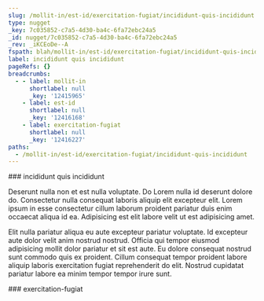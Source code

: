 ```yaml
---
slug: /mollit-in/est-id/exercitation-fugiat/incididunt-quis-incididunt
type: nugget
_key: 7c035852-c7a5-4d30-ba4c-6fa72ebc24a5
_id: nugget/7c035852-c7a5-4d30-ba4c-6fa72ebc24a5
_rev: _iKCEoDe--A
fspath: blah/mollit-in/est-id/exercitation-fugiat/incididunt-quis-incididunt.md
label: incididunt quis incididunt
pageRefs: {}
breadcrumbs:
  - - label: mollit-in
      shortlabel: null
      _key: '12415965'
    - label: est-id
      shortlabel: null
      _key: '12416168'
    - label: exercitation-fugiat
      shortlabel: null
      _key: '12416227'
paths:
  - /mollit-in/est-id/exercitation-fugiat/incididunt-quis-incididunt
---
```


<NuggetArea>
<Nugget slug="/mollit-in/est-id/exercitation-fugiat/incididunt-quis-incididunt" type="nugget" _key="7c035852-c7a5-4d30-ba4c-6fa72ebc24a5" _id="nugget/7c035852-c7a5-4d30-ba4c-6fa72ebc24a5" _rev="_iKCEoDe--A" fspath="blah/mollit-in/est-id/exercitation-fugiat/incididunt-quis-incididunt.md" label="incididunt quis incididunt" paths="/mollit-in/est-id/exercitation-fugiat/incididunt-quis-incididunt">
<NuggetBody>
### incididunt quis incididunt

Deserunt nulla non et est nulla voluptate. Do Lorem nulla id deserunt dolore do. Consectetur nulla consequat laboris aliquip elit excepteur elit. Lorem ipsum in esse consectetur cillum laborum proident pariatur duis enim occaecat aliqua id ea. Adipisicing est elit labore velit ut est adipisicing amet.

Elit nulla pariatur aliqua eu aute excepteur pariatur voluptate. Id excepteur aute dolor velit anim nostrud nostrud. Officia qui tempor eiusmod adipisicing mollit dolor pariatur et sit est aute. Eu dolore consequat nostrud sunt commodo quis ex proident. Cillum consequat tempor proident labore aliquip laboris exercitation fugiat reprehenderit do elit. Nostrud cupidatat pariatur labore ea minim tempor tempor irure sunt.

</NuggetBody>
<Breadcrumbs>
<Crumbs>
<Crumb _key="12415965" label="mollit-in" /><Crumb _key="12416168" label="est-id" /><Crumb _key="12416227" label="exercitation-fugiat" />
</Crumbs>
</Breadcrumbs>
</Nugget>

<NuggetsInbound>
</NuggetsInbound>
<NuggetsOutbound>
</NuggetsOutbound>
</NuggetArea>
<PassagesInbound>
<Passage direction="inbound" type="passage" _key="12416227" _id="passage/12416227" _rev="_iKCEoDe---" label="exercitation-fugiat" passage="exercitation-fugiat" fspath="blah/mollit-in/est-id/exercitation-fugiat" paths="/mollit-in/est-id/exercitation-fugiat" slug="/mollit-in/est-id/exercitation-fugiat">
<NuggetBody>
### exercitation-fugiat

</NuggetBody>
<Breadcrumbs>
<Crumbs>
<Crumb _key="12415965" label="mollit-in" /><Crumb _key="12416168" label="est-id" />
</Crumbs>
</Breadcrumbs>
</Passage>

</PassagesInbound>
<PassagesOutbound>
</PassagesOutbound>